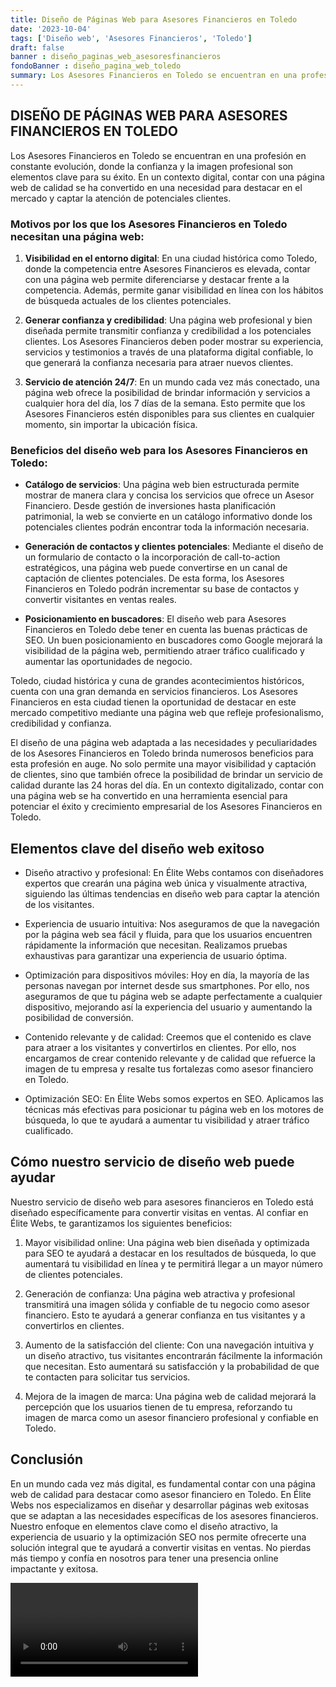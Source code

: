 ```yaml
---
title: Diseño de Páginas Web para Asesores Financieros en Toledo
date: '2023-10-04'
tags: ['Diseño web', 'Asesores Financieros', 'Toledo']
draft: false
banner : diseño_paginas_web_asesoresfinancieros
fondoBanner : diseño_pagina_web_toledo
summary: Los Asesores Financieros en Toledo se encuentran en una profesión en constante evolución, donde la confianza y la imagen profesional son elementos clave para su éxito. En un contexto digital, contar con una página web de calidad se ha convertido en una necesidad para destacar en el mercado y captar la atención de potenciales clientes.
---
```


## DISEÑO DE PÁGINAS WEB PARA ASESORES FINANCIEROS EN TOLEDO

Los Asesores Financieros en Toledo se encuentran en una profesión en constante evolución, donde la confianza y la imagen profesional son elementos clave para su éxito. En un contexto digital, contar con una página web de calidad se ha convertido en una necesidad para destacar en el mercado y captar la atención de potenciales clientes.

### Motivos por los que los Asesores Financieros en Toledo necesitan una página web:

1. **Visibilidad en el entorno digital**: En una ciudad histórica como Toledo, donde la competencia entre Asesores Financieros es elevada, contar con una página web permite diferenciarse y destacar frente a la competencia. Además, permite ganar visibilidad en línea con los hábitos de búsqueda actuales de los clientes potenciales.

2. **Generar confianza y credibilidad**: Una página web profesional y bien diseñada permite transmitir confianza y credibilidad a los potenciales clientes. Los Asesores Financieros deben poder mostrar su experiencia, servicios y testimonios a través de una plataforma digital confiable, lo que generará la confianza necesaria para atraer nuevos clientes.

3. **Servicio de atención 24/7**: En un mundo cada vez más conectado, una página web ofrece la posibilidad de brindar información y servicios a cualquier hora del día, los 7 días de la semana. Esto permite que los Asesores Financieros estén disponibles para sus clientes en cualquier momento, sin importar la ubicación física.

### Beneficios del diseño web para los Asesores Financieros en Toledo:

- **Catálogo de servicios**: Una página web bien estructurada permite mostrar de manera clara y concisa los servicios que ofrece un Asesor Financiero. Desde gestión de inversiones hasta planificación patrimonial, la web se convierte en un catálogo informativo donde los potenciales clientes podrán encontrar toda la información necesaria.

- **Generación de contactos y clientes potenciales**: Mediante el diseño de un formulario de contacto o la incorporación de call-to-action estratégicos, una página web puede convertirse en un canal de captación de clientes potenciales. De esta forma, los Asesores Financieros en Toledo podrán incrementar su base de contactos y convertir visitantes en ventas reales.

- **Posicionamiento en buscadores**: El diseño web para Asesores Financieros en Toledo debe tener en cuenta las buenas prácticas de SEO. Un buen posicionamiento en buscadores como Google mejorará la visibilidad de la página web, permitiendo atraer tráfico cualificado y aumentar las oportunidades de negocio.

Toledo, ciudad histórica y cuna de grandes acontecimientos históricos, cuenta con una gran demanda en servicios financieros. Los Asesores Financieros en esta ciudad tienen la oportunidad de destacar en este mercado competitivo mediante una página web que refleje profesionalismo, credibilidad y confianza.

El diseño de una página web adaptada a las necesidades y peculiaridades de los Asesores Financieros en Toledo brinda numerosos beneficios para esta profesión en auge. No solo permite una mayor visibilidad y captación de clientes, sino que también ofrece la posibilidad de brindar un servicio de calidad durante las 24 horas del día. En un contexto digitalizado, contar con una página web se ha convertido en una herramienta esencial para potenciar el éxito y crecimiento empresarial de los Asesores Financieros en Toledo.

<GifSeo />

<Cta />

## Elementos clave del diseño web exitoso

- Diseño atractivo y profesional: En Élite Webs contamos con diseñadores expertos que crearán una página web única y visualmente atractiva, siguiendo las últimas tendencias en diseño web para captar la atención de los visitantes.

- Experiencia de usuario intuitiva: Nos aseguramos de que la navegación por la página web sea fácil y fluida, para que los usuarios encuentren rápidamente la información que necesitan. Realizamos pruebas exhaustivas para garantizar una experiencia de usuario óptima.

- Optimización para dispositivos móviles: Hoy en día, la mayoría de las personas navegan por internet desde sus smartphones. Por ello, nos aseguramos de que tu página web se adapte perfectamente a cualquier dispositivo, mejorando así la experiencia del usuario y aumentando la posibilidad de conversión.

- Contenido relevante y de calidad: Creemos que el contenido es clave para atraer a los visitantes y convertirlos en clientes. Por ello, nos encargamos de crear contenido relevante y de calidad que refuerce la imagen de tu empresa y resalte tus fortalezas como asesor financiero en Toledo.

- Optimización SEO: En Élite Webs somos expertos en SEO. Aplicamos las técnicas más efectivas para posicionar tu página web en los motores de búsqueda, lo que te ayudará a aumentar tu visibilidad y atraer tráfico cualificado.

## Cómo nuestro servicio de diseño web puede ayudar

Nuestro servicio de diseño web para asesores financieros en Toledo está diseñado específicamente para convertir visitas en ventas. Al confiar en Élite Webs, te garantizamos los siguientes beneficios:

1. Mayor visibilidad online: Una página web bien diseñada y optimizada para SEO te ayudará a destacar en los resultados de búsqueda, lo que aumentará tu visibilidad en línea y te permitirá llegar a un mayor número de clientes potenciales.

2. Generación de confianza: Una página web atractiva y profesional transmitirá una imagen sólida y confiable de tu negocio como asesor financiero. Esto te ayudará a generar confianza en tus visitantes y a convertirlos en clientes.

3. Aumento de la satisfacción del cliente: Con una navegación intuitiva y un diseño atractivo, tus visitantes encontrarán fácilmente la información que necesitan. Esto aumentará su satisfacción y la probabilidad de que te contacten para solicitar tus servicios.

4. Mejora de la imagen de marca: Una página web de calidad mejorará la percepción que los usuarios tienen de tu empresa, reforzando tu imagen de marca como un asesor financiero profesional y confiable en Toledo.

## Conclusión

En un mundo cada vez más digital, es fundamental contar con una página web de calidad para destacar como asesor financiero en Toledo. En Élite Webs nos especializamos en diseñar y desarrollar páginas web exitosas que se adaptan a las necesidades específicas de los asesores financieros. Nuestro enfoque en elementos clave como el diseño atractivo, la experiencia de usuario y la optimización SEO nos permite ofrecerte una solución integral que te ayudará a convertir visitas en ventas. No pierdas más tiempo y confía en nosotros para tener una presencia online impactante y exitosa.

<Video />

<CtaBot job='Asesores Financieros' city='Toledo'/>

<Gmaps query='Toledo+españa+maps' />